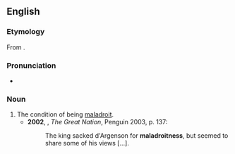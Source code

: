 ==English==

===Etymology===
From {{suffix|en|maladroit|ness}}.

===Pronunciation===
* {{a|UK}} {{IPA|en|/maləˈdɹɔɪtnəs/}}

===Noun===
{{en-noun|~}}

# The condition of being [[maladroit]].
#* '''2002''', {{w|Colin Jones (historian)|Colin Jones}}, ''The Great Nation'', Penguin 2003, p. 137:
#*: The king sacked d'Argenson for '''maladroitness''', but seemed to share some of his views [...].